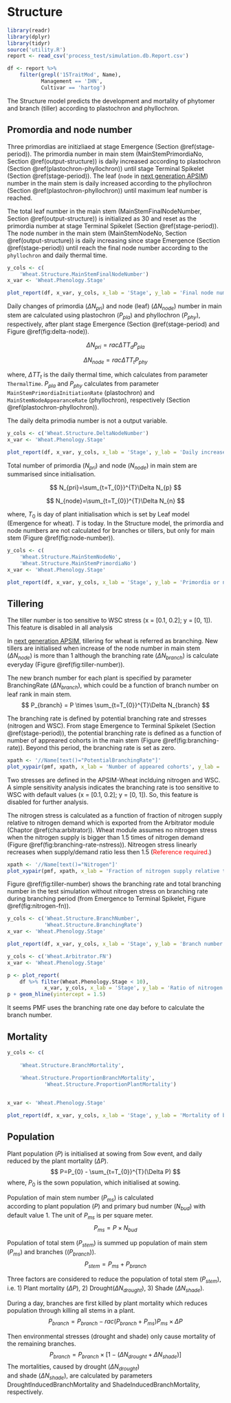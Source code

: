 # Structure {#cha-structure}


```r
library(readr)
library(dplyr)
library(tidyr)
source('utility.R')
report <- read_csv('process_test/simulation.db.Report.csv')

df <- report %>% 
    filter(grepl('15TraitMod', Name),
           Management == 'IHN',
           Cultivar == 'hartog')

```


The Structure model predicts the development and mortality of phytomer and branch (tiller) according to plastochron and phyllochron. 




## Promordia and node number

Three primordias are initizliaed at stage Emergence (Section \@ref(stage-period)). The primordia number in main stem (MainStemPrimordiaNo, Section \@ref(output-structure)) is daily increased according to plastochron (Section \@ref(plastochron-phyllochron)) until stage Terminal Spikelet (Section \@ref(stage-period)). The leaf (`node` in [next generation APSIM](https://github.com/APSIMInitiative/ApsimX)) number in the main stem is daily increased according to the phyllochron (Section \@ref(plastochron-phyllochron)) until maximum leaf number is reached. 




The total leaf number in the main stem (MainStemFinalNodeNumber, Section \@ref(output-structure)) is initialized as 30 and reset as the primordia number at stage Terminal Spikelet (Section \@ref(stage-period)). The node number in the main stem (MainStemNodeNo, Section \@ref(output-structure)) is daily increasing since stage  Emergence (Section \@ref(stage-period)) until reach the final node number according to the `phyllochron` and daily thermal time. 



<div class="fig-output">
```r


y_cols <- c(
    'Wheat.Structure.MainStemFinalNodeNumber')
x_var <- 'Wheat.Phenology.Stage'

plot_report(df, x_var, y_cols, x_lab = 'Stage', y_lab = 'Final node number in main stem')

```
</div>



Daily changes of primordia ($\Delta N_{pri}$) and node (leaf) ($\Delta N_{node}$) number in main stem are calculated using plastochron ($P_{pla}$) and phyllochron ($P_{phy}$), respectively, after plant stage Emergence (Section \@ref(stage-period) and Figure \@ref(fig:delta-node)).

$$
 \Delta N_{pri}=rac{\Delta TT_{d}}{P_{pla}}
$$

$$
 \Delta N_{node}=rac{\Delta TT_{t}}{P_{phy}}
$$

where, $\Delta TT_{t}$ is the daily thermal time, which calculates from parameter `ThermalTime`. $P_{pla}$ and $P_{phy}$ calculates from parameter `MainStemPrimordiaInitiationRate` (plastochron) and `MainStemNodeAppearanceRate` (phyllochron), respectively (Section \@ref(plastochron-phyllochron)).



<div class="alert alert-danger"><p>
The daily delta primodia number is not a output variable.
</p></div>



<div class="fig-output">
```r
y_cols <- c('Wheat.Structure.DeltaNodeNumber')
x_var <- 'Wheat.Phenology.Stage'

plot_report(df, x_var, y_cols, x_lab = 'Stage', y_lab = 'Daily increase of node number in main stem')
```
</div>


Total number of primordia ($N_{pri}$) and node ($N_{node}$) in main stem are summarised since initialisation.

$$
    N_{pri}=\sum_{t=T_{0}}^{T}\Delta N_{p}
$$

$$
    N_{node}=\sum_{t=T_{0}}^{T}\Delta N_{n}
$$

where, $T_{0}$ is day of plant initialisation which is set by Leaf model (Emergence for wheat).  $T$ is today. In the Structure model, the primordia and node numbers are not calculated for branches or tillers, but only for main stem (Figure \@ref(fig:node-number)). 



<div class="fig-output">
```r
y_cols <- c(
    'Wheat.Structure.MainStemNodeNo', 
    'Wheat.Structure.MainStemPrimordiaNo')
x_var <- 'Wheat.Phenology.Stage'

plot_report(df, x_var, y_cols, x_lab = 'Stage', y_lab = 'Primordia or node number in main stem')

```
</div>


## Tillering

<div class="alert alert-danger"><p>
The tiller number is too sensitive to WSC stress (x = [0.1, 0.2]; y = [0, 1]). This feature is disabled in all analysis
</p></div>



In [next generation APSIM](https://github.com/APSIMInitiative/ApsimX), tillering for wheat is referred as branching. New tillers are initialised when increase of the node number in 
main stem ($\Delta N_{node}$) is more than 1 although the branching rate ($\Delta N_{branch}$) is calculate everyday (Figure \@ref(fig:tiller-number)). 

The new branch number for each plant 
is specified by parameter BranchingRate ($\Delta N_{branch}$), which could be a function of 
branch number on leaf rank in main stem.
$$
     P_{branch} = P \times \sum_{t=T_{0}}^{T}\Delta N_{branch}
$$


The branching rate is defined by potential branching rate and stresses (nitrogen and WSC). From stage Emergence to Terminal Spikelet (Section \@ref(stage-period)), the potential branching rate is defined as  a function of number of appreared cohorts in the main stem (Figure \@ref(fig:branching-rate)). Beyond this period, the branching rate is set as zero. 


<div class="fig-input">
```r
xpath <- '//Name[text()="PotentialBranchingRate"]'
plot_xypair(pmf, xpath, x_lab = 'Number of appeared cohorts', y_lab = 'Branching rate')

```
</div>


Two stresses are defined in the APSIM-Wheat inclduing nitrogen and WSC. A simple sensitivity analysis indicates the branching rate is too sensitive to WSC with default values (x = [0.1, 0.2]; y = [0, 1]). So, this feature is disabled for further analysis. 

The nitrogen stress is calculated as a function of fraction of nitrogen supply relative to nitrogen demand which is exported from the Arbitrator module (Chaptor \@ref(cha:arbitrator)). Wheat module assumes no nitrogen stress when the nitrogen supply is bigger than 1.5 times of nitrogen demand (Figure \@ref(fig:branching-rate-nstress)). Nitreogen stress linearly recreases when supply/demand ratio less then 1.5 (<font color="red">Reference required.</font>)


<div class="fig-input">
```r
xpath <- '//Name[text()="Nitrogen"]'
plot_xypair(pmf, xpath, x_lab = 'Fraction of nitrogen supply relative to nitrogen demand', y_lab = 'Effect of nitrogen stress on branching rate')

```
</div>




Figure \@ref(fig:tiller-number) shows the branching rate and total branching number in the test simulation without nitrogen stress on branching rate during branching period (from Emergence to Terminal Spikelet, Figure \@ref(fig:nitrogen-fn)).

<div class="fig-output">
```r
y_cols <- c('Wheat.Structure.BranchNumber', 
            'Wheat.Structure.BranchingRate')
x_var <- 'Wheat.Phenology.Stage'

plot_report(df, x_var, y_cols, x_lab = 'Stage', y_lab = 'Branch number or branching rate')

```
</div>


<div class="fig-output">
```r
y_cols <- c('Wheat.Arbitrator.FN')
x_var <- 'Wheat.Phenology.Stage'

p <- plot_report(
    df %>% filter(Wheat.Phenology.Stage < 10),
            x_var, y_cols, x_lab = 'Stage', y_lab = 'Ratio of nitrogen supply and demand')
p + geom_hline(yintercept = 1.5)

```
</div>



<div class="alert alert-danger"><p>
It seems PMF uses the branching rate one day before to calculate the branch number.
</p></div>

## Mortality

<div class="fig-output">
```r
y_cols <- c(
    
    'Wheat.Structure.BranchMortality',
    
    'Wheat.Structure.ProportionBranchMortality', 
            'Wheat.Structure.ProportionPlantMortality')


x_var <- 'Wheat.Phenology.Stage'

plot_report(df, x_var, y_cols, x_lab = 'Stage', y_lab = 'Mortality of branching')

```

</div>

## Population

Plant population ($P$) is initialised at sowing from Sow event, and 
daily reduced by the plant mortality ($\Delta P$).
$$
    P=P_{0} - \sum_{t=T_{0}}^{T}(\Delta P)
$$
where, $P_{0}$ is the sown population, which initialised at sowing.

Population of main stem number ($P_{ms}$) is calculated  
according to plant population ($P$) and primary bud number ($N_{bud}$) 
with default value 1. The unit of $P_{ms}$ is per square meter.
$$
    P_{ms}=P \times N_{bud}
$$

Population of total stem ($P_{stem}$) is summed up 
population of main stem ($P_{ms}$) and branches (($P_{branch}$)).
$$
    P_{stem} = P_{ms} + P_{branch}
$$

Three factors are considered to reduce the population of total stem ($P_{stem}$), i.e.
1) Plant mortality ($\Delta P$), 2) Drought($\Delta N_{drought}$), 
3) Shade ($\Delta N_{shade}$). 

During a day, branches are first killed by plant mortality which 
reduces population through killing all stems in a plant.
$$
P_{branch} = P_{branch} - rac{(P_{branch} + P_{ms})}{P_{ms}} \times \Delta P
$$

Then environmental stresses (drought and shade) only cause mortality of 
the remaining branches.
$$
    P_{branch} = P_{branch} \times [1 - (\Delta N_{drought}+\Delta N_{shade})]
$$
The mortalities, caused by drought ($\Delta N_{drought}$)  
and shade ($\Delta N_{shade}$), are calculated by parameters 
DroughtInducedBranchMortality and ShadeInducedBranchMortality, respectively.








